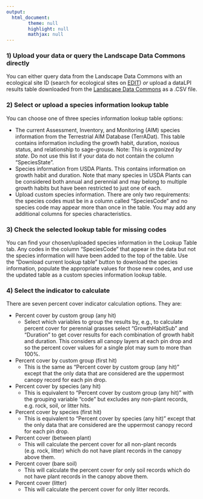 ```yaml
---
output:
  html_document:
        theme: null
        highlight: null
        mathjax: null
---
```


### 1) Upload your data or query the Landscape Data Commons directly
You can either query data from the Landscape Data Commons with an ecological site ID (search for ecological sites on [EDIT](https://edit.jornada.nmsu.edu)) *or* upload a dataLPI results table downloaded from the [Landscape Data Commons](https://landscapedatacommons.org) as a .CSV file.


### 2) Select or upload a species information lookup table
You can choose one of three species information lookup table options:

* The current Assessment, Inventory, and Monitoring (AIM) species information from the Terrestrial AIM Database (TerrADat). This table contains information including the growth habit, duration, noxious status, and relationship to sage-grouse. Note: This is *organized by state*. Do not use this list if your data do not contain the column "SpeciesState".
* Species information from USDA Plants. This contains information on growth habit and duration. Note that many species in USDA Plants can be considered both annual and perennial and may belong to multiple growth habits but have been restricted to just one of each.
* Upload custom species information. There are only two requirements: the species codes must be in a column called "SpeciesCode" and no species code may appear more than once in the table. You may add any additional columns for species characteristics.


### 3) Check the selected lookup table for missing codes
You can find your chosen/uploaded species information in the Lookup Table tab. Any codes in the column "SpeciesCode" that appear in the data but not the species information will have been added to the top of the table. Use the "Download current lookup table" button to download the species information, populate the appropriate values for those new codes, and use the updated table as a custom species information lookup table.


### 4) Select the indicator to calculate
There are seven percent cover indicator calculation options. They are:

* Percent cover by custom group (any hit)
  - Select which variables to group the results by, e.g., to calculate percent cover for perennial grasses select "GrowthHabitSub" and "Duration" to get cover results for each combination of growth habit and duration. This considers all canopy layers at each pin drop and so the percent cover values for a single plot may sum to more than 100%.
* Percent cover by custom group (first hit)
  - This is the same as "Percent cover by custom group (any hit)" except that the only data that are considered are the uppermost canopy record for each pin drop.
* Percent cover by species (any hit)
  - This is equivalent to "Percent cover by custom group (any hit)" with the grouping variable "code" but excludes any non-plant records, e.g. rock, soil, or litter hits.
* Percent cover by species (first hit)
  - This is equivalent to "Percent cover by species (any hit)" except that the only data that are considered are the uppermost canopy record for each pin drop.
* Percent cover (between plant)
  - This will calculate the percent cover for all non-plant records (e.g. rock, litter) which do not have plant records in the canopy above them.
* Percent cover (bare soil)
  - This will calculate the percent cover for only soil records which do not have plant records in the canopy above them.
* Percent cover (litter)
  - This will calculate the percent cover for only litter records.